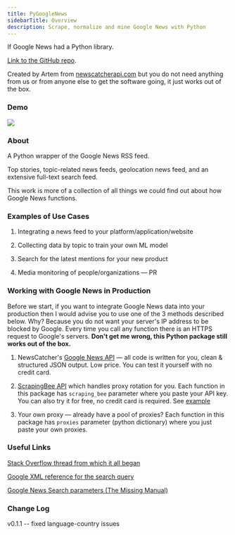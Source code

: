 ```yaml
---
title: PyGoogleNews
sidebarTitle: Overview
description: Scrape, normalize and mine Google News with Python
---
```

If Google News had a Python library.

[Link to the GitHub repo](https://github.com/kotartemiy/pygooglenews).

Created by Artem from [newscatcherapi.com](https://newscatcherapi.com/) but you do not need anything from us or from anyone else to get the software going, it just works out of the box.

### Demo

![](/images/pygooglenews-demo.gif)

### **About**

A Python wrapper of the Google News RSS feed.

Top stories, topic-related news feeds, geolocation news feed, and an extensive full-text search feed.

This work is more of a collection of all things we could find out about how Google News functions.

### Examples of Use Cases

1.  Integrating a news feed to your platform/application/website
    
2.  Collecting data by topic to train your own ML model
    
3.  Search for the latest mentions for your new product
    
4.  Media monitoring of people/organizations — PR
    

### Working with Google News in Production

Before we start, if you want to integrate Google News data into your production then I would advise you to use one of the 3 methods described below. Why? Because you do not want your server's IP address to be blocked by Google. Every time you call any function there is an HTTPS request to Google's servers. **Don't get me wrong, this Python package still works out of the box.**

1.  NewsCatcher's [Google News API](https://rapidapi.com/newscatcher-api-newscatcher-api-default/api/google-news?endpoint=apiendpoint_5e0fa919-2494-4b20-a212-d186b7e8c3d8) — all code is written for you, clean & structured JSON output. Low price. You can test it yourself with no credit card.
    
2.  [ScrapingBee API](https://www.scrapingbee.com/?fpr=artem26) which handles proxy rotation for you. Each function in this package has `scraping_bee` parameter where you paste your API key. You can also try it for free, no credit card is required. See [example](https://github.com/kotartemiy/pygooglenews#scrapingbeeexample)
    
3.  Your own proxy — already have a pool of proxies? Each function in this package has `proxies` parameter (python dictionary) where you just paste your own proxies.
    

### **Useful Links**

[Stack Overflow thread from which it all began](https://stackoverflow.com/questions/51537063/url-format-for-google-news-rss-feed)

[Google XML reference for the search query](https://developers.google.com/custom-search/docs/xml_results)

[Google News Search parameters (The Missing Manual)](http://web.archive.org/web/20150204025359/http://blog.slashpoundbang.com/post/12975232033/google-news-search-parameters-the-missing-manual)

### **Change Log**

v0.1.1 -- fixed language-country issues

